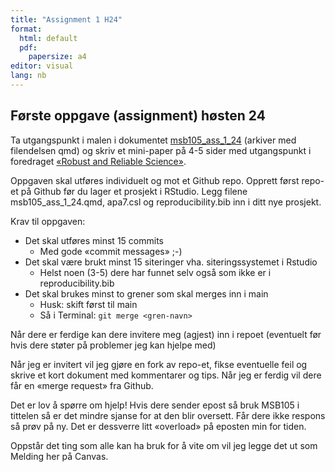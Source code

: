 ```yaml
---
title: "Assignment 1 H24"
format: 
  html: default
  pdf: 
    papersize: a4
editor: visual
lang: nb
---
```


## Første oppgave (assignment) høsten 24

Ta utgangspunkt i malen i dokumentet [msb105_ass_1_24](./msb105_ass_1_24.txt) (arkiver med filendelsen qmd) og skriv et mini-paper på 4-5 sider med utgangspunkt i foredraget [«Robust and Reliable Science»](https://msb105.netlify.app/introduction/reproducibility/rr-science_h24#/title-slide).

Oppgaven skal utføres individuelt og mot et Github repo.
Opprett først repo-et på Github før du lager et prosjekt i RStudio.
Legg filene msb105_ass_1_24.qmd, apa7.csl og reproducibility.bib inn i ditt nye prosjekt.

Krav til oppgaven:

-   Det skal utføres minst 15 commits
    -   Med gode «commit messages» ;-)
-   Det skal være brukt minst 15 siteringer vha. siteringssystemet i Rstudio
    -   Helst noen (3-5) dere har funnet selv også som ikke er i reproducibility.bib
-   Det skal brukes minst to grener som skal merges inn i main
    -   Husk: skift først til main
    -   Så i Terminal: `git merge <gren-navn>`

Når dere er ferdige kan dere invitere meg (agjest) inn i repoet (eventuelt før hvis dere støter på problemer jeg kan hjelpe med)

Når jeg er invitert vil jeg gjøre en fork av repo-et, fikse eventuelle feil og skrive et kort dokument med kommentarer og tips.
Når jeg er ferdig vil dere får en «merge request» fra Github.

Det er lov å spørre om hjelp!
Hvis dere sender epost så bruk MSB105 i tittelen så er det mindre sjanse for at den blir oversett.
Får dere ikke respons så prøv på ny.
Det er dessverre litt «overload» på eposten min for tiden.

Oppstår det ting som alle kan ha bruk for å vite om vil jeg legge det ut som Melding her på Canvas.
